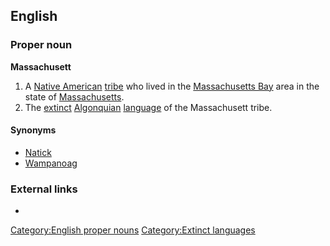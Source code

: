 ==English==

===Proper noun===
'''Massachusett'''

# A [[Native American]] [[tribe]] who lived in the [[Massachusetts Bay]] area in the state of [[Massachusetts]].
# The [[extinct]] [[Algonquian]] [[language]] of the Massachusett tribe.

====Synonyms====
*[[Natick]]
*[[Wampanoag]]

===External links===
*{{ethnologue|code=wam}}

[[Category:English proper nouns]]
[[Category:Extinct languages]]